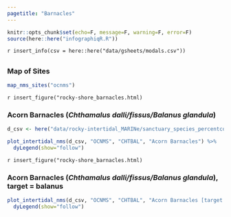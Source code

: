 ```yaml
---
pagetitle: "Barnacles"
---
```


```r
knitr::opts_chunk$set(echo=F, message=F, warning=F, error=F)
source(here::here("infographiqR.R"))
```

`r insert_info(csv = here::here("data/gsheets/modals.csv"))`

## {.tabset}

### Map of Sites

```r
map_nms_sites("ocnms")
```

`r insert_figure("rocky-shore_barnacles.html)`

### Acorn Barnacles (_Chthamalus dalli/fissus/Balanus glandula_) {.active}

```r
d_csv <- here("data/rocky-intertidal_MARINe/sanctuary_species_percentcover.csv")

plot_intertidal_nms(d_csv, "OCNMS", "CHTBAL", "Acorn Barnacles") %>%
  dyLegend(show="follow")
```

`r insert_figure("rocky-shore_barnacles.html)`

### Acorn Barnacles (_Chthamalus dalli/fissus/Balanus glandula_), target = balanus

```r
plot_intertidal_nms(d_csv, "OCNMS", "CHTBAL", "Acorn Barnacles [target = balanus]", c("balanus", "chthamalus_balanus")) %>% 
  dyLegend(show="follow")
```


